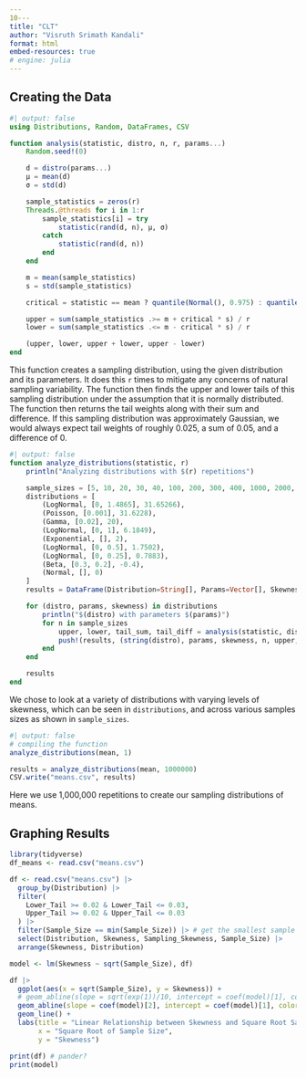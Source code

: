 ```yaml
---
10---
title: "CLT"
author: "Visruth Srimath Kandali"
format: html
embed-resources: true
# engine: julia
---
```


## Creating the Data

```julia
#| output: false
using Distributions, Random, DataFrames, CSV

function analysis(statistic, distro, n, r, params...)
    Random.seed!(0)

    d = distro(params...)
    μ = mean(d)
    σ = std(d)

    sample_statistics = zeros(r)
    Threads.@threads for i in 1:r
        sample_statistics[i] = try
            statistic(rand(d, n), μ, σ)
        catch
            statistic(rand(d, n))
        end
    end

    m = mean(sample_statistics)
    s = std(sample_statistics)

    critical = statistic == mean ? quantile(Normal(), 0.975) : quantile(TDist(n - 1), 0.975)

    upper = sum(sample_statistics .>= m + critical * s) / r
    lower = sum(sample_statistics .<= m - critical * s) / r

    (upper, lower, upper + lower, upper - lower)
end
```

This function creates a sampling distribution, using the given distribution and its parameters. It does this `r` times to mitigate any concerns of natural sampling variability. The function then finds the upper and lower tails of this sampling distribution under the assumption that it is normally distributed. The function then returns the tail weights along with their sum and difference. If this sampling distribution was approximately Gaussian, we would always expect tail weights of roughly 0.025, a sum of 0.05, and a difference of 0.

```julia
#| output: false
function analyze_distributions(statistic, r)
    println("Analyzing distributions with $(r) repetitions")

    sample_sizes = [5, 10, 20, 30, 40, 100, 200, 300, 400, 1000, 2000, 3000, 4000, 5000, 10000]
    distributions = [
        (LogNormal, [0, 1.4865], 31.65266),
        (Poisson, [0.001], 31.6228),
        (Gamma, [0.02], 20),
        (LogNormal, [0, 1], 6.1849),
        (Exponential, [], 2),
        (LogNormal, [0, 0.5], 1.7502),
        (LogNormal, [0, 0.25], 0.7883),
        (Beta, [0.3, 0.2], -0.4),
        (Normal, [], 0)
    ]
    results = DataFrame(Distribution=String[], Params=Vector[], Skewness=Float64[], Sample_Size=Int[], Upper_Tail=Float64[], Lower_Tail=Float64[], Tail_Sum=Float64[], Tail_Difference=Float64[])

    for (distro, params, skewness) in distributions
        println("$(distro) with parameters $(params)")
        for n in sample_sizes
            upper, lower, tail_sum, tail_diff = analysis(statistic, distro, n, r, params...)
            push!(results, (string(distro), params, skewness, n, upper, lower, tail_sum, tail_diff))
        end
    end

    results
end

```

We chose to look at a variety of distributions with varying levels of skewness, which can be seen in `distributions`, and across various samples sizes as shown in `sample_sizes`.

```julia
#| output: false
# compiling the function
analyze_distributions(mean, 1)

results = analyze_distributions(mean, 1000000)
CSV.write("means.csv", results)
```

Here we use 1,000,000 repetitions to create our sampling distributions of means.

## Graphing Results

```r
library(tidyverse)
df_means <- read.csv("means.csv")
```

```r
df <- read.csv("means.csv") |>
  group_by(Distribution) |>
  filter(
    Lower_Tail >= 0.02 & Lower_Tail <= 0.03,
    Upper_Tail >= 0.02 & Upper_Tail <= 0.03
  ) |> 
  filter(Sample_Size == min(Sample_Size)) |> # get the smallest sample size for each distribution
  select(Distribution, Skewness, Sampling_Skewness, Sample_Size) |>
  arrange(Skewness, Distribution)

model <- lm(Skewness ~ sqrt(Sample_Size), df)

df |>
  ggplot(aes(x = sqrt(Sample_Size), y = Skewness)) +
  # geom_abline(slope = sqrt(exp(1))/10, intercept = coef(model)[1], color = "red", linetype = "dashed") +
  geom_abline(slope = coef(model)[2], intercept = coef(model)[1], color = "blue", linetype = "dashed") +
  geom_line() +
  labs(title = "Linear Relationship between Skewness and Square Root Sample Size", 
       x = "Square Root of Sample Size", 
       y = "Skewness")

print(df) # pander?
print(model)
```
